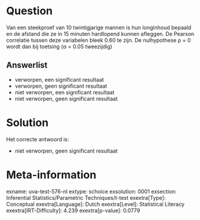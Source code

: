 Question
========

Van een steekproef van 10 twintigjarige mannen is hun longinhoud bepaald
en de afstand die ze in 15 minuten hardlopend kunnen afleggen. De
Pearson correlatie tussen deze variabelen bleek 0.60 te zijn. De
nulhypothese ρ = 0 wordt dan bij toetsing (α = 0.05 tweezijdig)

Answerlist
----------

* verworpen, een significant resultaat
* verworpen, geen significant resultaat
* niet verworpen, een significant resultaat
* niet verworpen, geen significant resultaat

Solution
========

Het correcte antwoord is: 

* niet verworpen, geen significant resultaat

Meta-information
================
exname: uva-test-576-nl
extype: schoice
exsolution: 0001
exsection: Inferential Statistics/Parametric Techniques/t-test
exextra[Type]: Conceptual
exextra[Language]: Dutch
exextra[Level]: Statistical Literacy
exextra[IRT-Difficulty]: 4.239
exextra[p-value]: 0.0779
